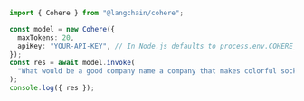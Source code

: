```typescript
import { Cohere } from "@langchain/cohere";

const model = new Cohere({
  maxTokens: 20,
  apiKey: "YOUR-API-KEY", // In Node.js defaults to process.env.COHERE_API_KEY
});
const res = await model.invoke(
  "What would be a good company name a company that makes colorful socks?"
);
console.log({ res });
```
